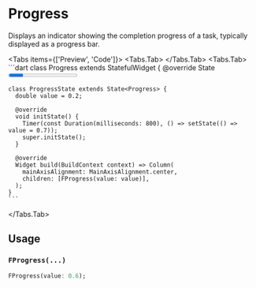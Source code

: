 
# Progress
Displays an indicator showing the completion progress of a task, typically displayed as a progress bar.

<LinkBadgeGroup>
    <LinkBadge label="API Reference" href=""/>
</LinkBadgeGroup>

<Tabs items={['Preview', 'Code']}>
  <Tabs.Tab>
    <Widget name='progress'/>
  </Tabs.Tab>
  <Tabs.Tab>
    ```dart
    class Progress extends StatefulWidget {
      @override
      State<Progress> createState() => ProgressState();
    }

    class ProgressState extends State<Progress> {
      double value = 0.2;

      @override
      void initState() {
        Timer(const Duration(milliseconds: 800), () => setState(() => value = 0.7));
        super.initState();
      }

      @override
      Widget build(BuildContext context) => Column(
        mainAxisAlignment: MainAxisAlignment.center,
        children: [FProgress(value: value)],
      );
    }
    ```
  </Tabs.Tab>
</Tabs>

## Usage

### `FProgress(...)`

```dart
FProgress(value: 0.6);
```
